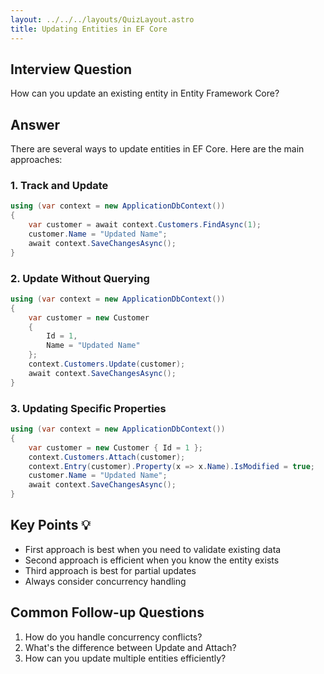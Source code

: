 ```yaml
---
layout: ../../../layouts/QuizLayout.astro
title: Updating Entities in EF Core
---
```


## Interview Question
How can you update an existing entity in Entity Framework Core?

## Answer
There are several ways to update entities in EF Core. Here are the main approaches:

### 1. Track and Update
```csharp
using (var context = new ApplicationDbContext())
{
    var customer = await context.Customers.FindAsync(1);
    customer.Name = "Updated Name";
    await context.SaveChangesAsync();
}
```

### 2. Update Without Querying
```csharp
using (var context = new ApplicationDbContext())
{
    var customer = new Customer 
    { 
        Id = 1, 
        Name = "Updated Name" 
    };
    context.Customers.Update(customer);
    await context.SaveChangesAsync();
}
```

### 3. Updating Specific Properties
```csharp
using (var context = new ApplicationDbContext())
{
    var customer = new Customer { Id = 1 };
    context.Customers.Attach(customer);
    context.Entry(customer).Property(x => x.Name).IsModified = true;
    customer.Name = "Updated Name";
    await context.SaveChangesAsync();
}
```

## Key Points 💡
- First approach is best when you need to validate existing data
- Second approach is efficient when you know the entity exists
- Third approach is best for partial updates
- Always consider concurrency handling

## Common Follow-up Questions
1. How do you handle concurrency conflicts?
2. What's the difference between Update and Attach?
3. How can you update multiple entities efficiently?
